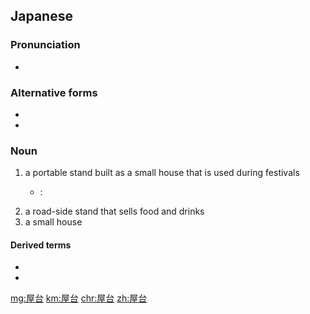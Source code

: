 ==Japanese==
{{ja-kanjitab|屋|台}}

===Pronunciation===
* {{IPA|/jatai/|lang=ja}}

===Alternative forms===
* {{l|ja|屋体}}
* {{l|ja|家体}}

===Noun===
{{ja-noun|やたい}}

# a portable stand built as a small house that is used during festivals
#* {{RQ:Watamote|60}}:
#*: {{ja-usex|きーちゃん知ってる　'''屋台'''ってほとんどヤ●ザがやってるんだよ|きー-ちゃん しってる　'''やたい''' って ほとんど ヤ●ザ が やってる ん だ よ|Kii-chan, did you know that the '''stalls''' are mostly run by the ya**za?}}
# a road-side stand that sells food and drinks
# a small house

====Derived terms====
* {{ja-l|屋台村|やたいむら|yataimura}}
* {{ja-l|屋台店|やたいみせ|yataimise}}

[[mg:屋台]]
[[km:屋台]]
[[chr:屋台]]
[[zh:屋台]]